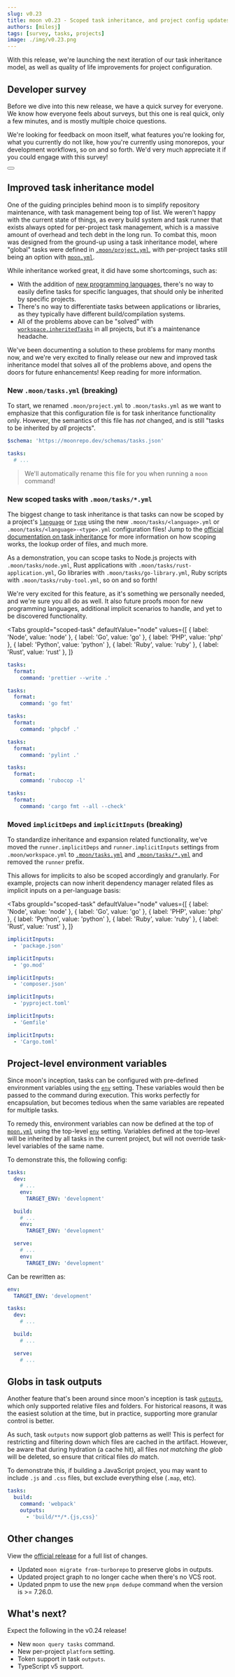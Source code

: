 ```yaml
---
slug: v0.23
title: moon v0.23 - Scoped task inheritance, and project config updates
authors: [milesj]
tags: [survey, tasks, projects]
image: ./img/v0.23.png
---
```



With this release, we're launching the next iteration of our task inheritance model, as well as
quality of life improvements for project configuration.

<!--truncate-->

## Developer survey

Before we dive into this new release, we have a quick survey for everyone. We know how everyone
feels about surveys, but this one is real quick, only a few minutes, and is mostly multiple choice
questions.

We're looking for feedback on moon itself, what features you're looking for, what you currently do
not like, how you're currently using monorepos, your development workflows, so on and so forth. We'd
very much appreciate it if you could engage with this survey!

<div class="flex justify-center">
  <Button
    label="Take survey!"
    href="https://a.sprig.com/UE1SOG1zV3o5SzdRfnNpZDpmOTQ5MjU1Yy1jYTZlLTRmYjQtOTRjZi0wMzZlZjExN2JjZDg="
    size="lg"
  />
</div>

## Improved task inheritance model

One of the guiding principles behind moon is to simplify repository maintenance, with task
management being top of list. We weren't happy with the current state of things, as every build
system and task runner that exists always opted for per-project task management, which is a massive
amount of overhead and tech debt in the long run. To combat this, moon was designed from the
ground-up using a task inheritance model, where "global" tasks were defined in
[`.moon/project.yml`](/docs/config/tasks), with per-project tasks still being an option with
[`moon.yml`](/docs/config/project).

While inheritance worked great, it did have some shortcomings, such as:

- With the addition of [new programming languages](/blog/v0.21), there's no way to easily define
  tasks for specific languages, that should only be inherited by specific projects.
- There's no way to differentiate tasks between applications or libraries, as they typically have
  different build/compilation systems.
- All of the problems above can be "solved" with
  [`workspace.inheritedTasks`](/docs/config/project#inheritedtasks) in all projects, but it's a
  maintenance headache.

We've been documenting a solution to these problems for many months now, and we're very excited to
finally release our new and improved task inheritance model that solves all of the problems above,
and opens the doors for future enhancements! Keep reading for more information.

### New `.moon/tasks.yml` (breaking)

To start, we renamed `.moon/project.yml` to `.moon/tasks.yml` as we want to emphasize that this
configuration file is for task inheritance functionality only. However, the semantics of this file
has _not_ changed, and is still "tasks to be inherited by _all_ projects".

```yaml title=".moon/tasks.yml"
$schema: 'https://moonrepo.dev/schemas/tasks.json'

tasks:
  # ...
```

> We'll automatically rename this file for you when running a `moon` command!

### New scoped tasks with `.moon/tasks/*.yml`

The biggest change to task inheritance is that tasks can now be scoped by a project's
[`language`](/docs/config/project#language) or [`type`](/docs/config/project#type) using the new
`.moon/tasks/<language>.yml` or `.moon/tasks/<language>-<type>.yml` configuration files! Jump to the
[official documentation on task inheritance](/docs/concepts/task-inheritance) for more information
on how scoping works, the lookup order of files, and much more.

As a demonstration, you can scope tasks to Node.js projects with `.moon/tasks/node.yml`, Rust
applications with `.moon/tasks/rust-application.yml`, Go libraries with
`.moon/tasks/go-library.yml`, Ruby scripts with `.moon/tasks/ruby-tool.yml`, so on and so forth!

We're very excited for this feature, as it's something we personally needed, and we're sure you all
do as well. It also future proofs moon for new programming languages, additional implicit scenarios
to handle, and yet to be discovered functionality.

<Tabs
  groupId="scoped-task"
  defaultValue="node"
  values={[
    { label: 'Node', value: 'node' },
    { label: 'Go', value: 'go' },
    { label: 'PHP', value: 'php' },
    { label: 'Python', value: 'python' },
    { label: 'Ruby', value: 'ruby' },
    { label: 'Rust', value: 'rust' },
  ]}
>
<TabItem value="node">

```yaml title=".moon/tasks/node.yml"
tasks:
  format:
    command: 'prettier --write .'
```

</TabItem>
<TabItem value="go">

```yaml title=".moon/tasks/go.yml"
tasks:
  format:
    command: 'go fmt'
```

</TabItem>
<TabItem value="php">

```yaml title=".moon/tasks/php.yml"
tasks:
  format:
    command: 'phpcbf .'
```

</TabItem>
<TabItem value="python">

```yaml title=".moon/tasks/python.yml"
tasks:
  format:
    command: 'pylint .'
```

</TabItem>
<TabItem value="ruby">

```yaml title=".moon/tasks/ruby.yml"
tasks:
  format:
    command: 'rubocop -l'
```

</TabItem>
<TabItem value="rust">

```yaml title=".moon/tasks/rust.yml"
tasks:
  format:
    command: 'cargo fmt --all --check'
```

</TabItem>
</Tabs>

### Moved `implicitDeps` and `implicitInputs` (breaking)

To standardize inheritance and expansion related functionality, we've moved the
`runner.implicitDeps` and `runner.implicitInputs` settings from `.moon/workspace.yml` to
[`.moon/tasks.yml`](/docs/config/tasks#implicitdeps) and
[`.moon/tasks/*.yml`](/docs/config/tasks#implicitinputs) and removed the `runner` prefix.

This allows for implicits to also be scoped accordingly and granularly. For example, projects can
now inherit dependency manager related files as implicit inputs on a per-language basis:

<Tabs
  groupId="scoped-task"
  defaultValue="node"
  values={[
    { label: 'Node', value: 'node' },
    { label: 'Go', value: 'go' },
    { label: 'PHP', value: 'php' },
    { label: 'Python', value: 'python' },
    { label: 'Ruby', value: 'ruby' },
    { label: 'Rust', value: 'rust' },
  ]}
>
<TabItem value="node">

```yaml title=".moon/tasks/node.yml"
implicitInputs:
  - 'package.json'
```

</TabItem>
<TabItem value="go">

```yaml title=".moon/tasks/go.yml"
implicitInputs:
  - 'go.mod'
```

</TabItem>
<TabItem value="php">

```yaml title=".moon/tasks/php.yml"
implicitInputs:
  - 'composer.json'
```

</TabItem>
<TabItem value="python">

```yaml title=".moon/tasks/python.yml"
implicitInputs:
  - 'pyproject.toml'
```

</TabItem>
<TabItem value="ruby">

```yaml title=".moon/tasks/ruby.yml"
implicitInputs:
  - 'Gemfile'
```

</TabItem>
<TabItem value="rust">

```yaml title=".moon/tasks/rust.yml"
implicitInputs:
  - 'Cargo.toml'
```

</TabItem>
</Tabs>

## Project-level environment variables

Since moon's inception, tasks can be configured with pre-defined environment variables using the
[`env`](/docs/config/project#env-1) setting. These variables would then be passed to the command
during execution. This works perfectly for encapsulation, but becomes tedious when the same
variables are repeated for multiple tasks.

To remedy this, environment variables can now be defined at the top of
[`moon.yml`](/docs/config/project) using the top-level [`env`](/docs/config/project#env) setting.
Variables defined at the top-level will be inherited by all tasks in the current project, but will
not override task-level variables of the same name.

To demonstrate this, the following config:

```yaml title="<project>/moon.yml"
tasks:
  dev:
    # ...
    env:
      TARGET_ENV: 'development'

  build:
    # ...
    env:
      TARGET_ENV: 'development'

  serve:
    # ...
    env:
      TARGET_ENV: 'development'
```

Can be rewritten as:

```yaml title="<project>/moon.yml"
env:
  TARGET_ENV: 'development'

tasks:
  dev:
    # ...

  build:
    # ...

  serve:
    # ...
```

## Globs in task outputs

Another feature that's been around since moon's inception is task
[`outputs`](/docs/config/project#outputs), which only supported relative files and folders. For
historical reasons, it was the easiest solution at the time, but in practice, supporting more
granular control is better.

As such, task `outputs` now support glob patterns as well! This is perfect for restricting and
filtering down which files are cached in the artifact. However, be aware that during hydration (a
cache hit), all files _not matching the glob_ will be deleted, so ensure that critical files _do_
match.

To demonstrate this, if building a JavaScript project, you may want to include `.js` and `.css`
files, but exclude everything else (`.map`, etc).

```yaml title="moon.yml" {4,5}
tasks:
  build:
    command: 'webpack'
    outputs:
      - 'build/**/*.{js,css}'
```

## Other changes

View the
[official release](https://github.com/moonrepo/moon/releases/tag/%40moonrepo%2Fcli%400.23.0) for a
full list of changes.

- Updated `moon migrate from-turborepo` to preserve globs in outputs.
- Updated project graph to no longer cache when there's no VCS root.
- Updated pnpm to use the new `pnpm dedupe` command when the version is >= 7.26.0.

## What's next?

Expect the following in the v0.24 release!

- New `moon query tasks` command.
- New per-project `platform` setting.
- Token support in task `outputs`.
- TypeScript v5 support.
